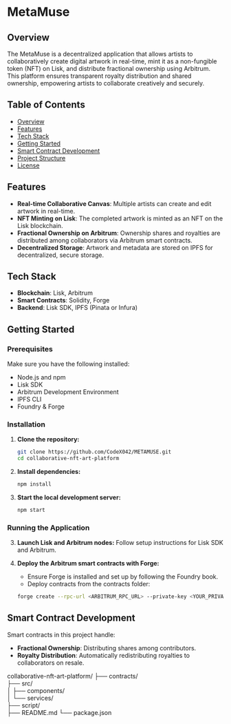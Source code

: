 # MetaMuse

## Overview
The MetaMuse is a decentralized application that allows artists to collaboratively create digital artwork in real-time, mint it as a non-fungible token (NFT) on Lisk, and distribute fractional ownership using Arbitrum. This platform ensures transparent royalty distribution and shared ownership, empowering artists to collaborate creatively and securely.

## Table of Contents
- [Overview](#overview)
- [Features](#features)
- [Tech Stack](#tech-stack)
- [Getting Started](#getting-started)
- [Smart Contract Development](#smart-contract-development)
- [Project Structure](#project-structure)
- [License](#license)

## Features
- **Real-time Collaborative Canvas**: Multiple artists can create and edit artwork in real-time.
- **NFT Minting on Lisk**: The completed artwork is minted as an NFT on the Lisk blockchain.
- **Fractional Ownership on Arbitrum**: Ownership shares and royalties are distributed among collaborators via Arbitrum smart contracts.
- **Decentralized Storage**: Artwork and metadata are stored on IPFS for decentralized, secure storage.

## Tech Stack
- **Blockchain**: Lisk, Arbitrum
- **Smart Contracts**: Solidity, Forge
- **Backend**: Lisk SDK, IPFS (Pinata or Infura)

## Getting Started

### Prerequisites
Make sure you have the following installed:
- Node.js and npm
- Lisk SDK
- Arbitrum Development Environment
- IPFS CLI
- Foundry & Forge

### Installation
1. **Clone the repository:**
   ```bash
   git clone https://github.com/CodeX042/METAMUSE.git
   cd collaborative-nft-art-platform

1. **Install dependencies:**
   ```bash
   npm install

2. **Start the local development server:**
   ```bash
   npm start

### Running the Application

3. **Launch Lisk and Arbitrum nodes:** Follow setup instructions for Lisk SDK and Arbitrum.

4. **Deploy the Arbitrum smart contracts with Forge:**
   - Ensure Forge is installed and set up by following the Foundry book.
   - Deploy contracts from the contracts folder:
   ```bash
   forge create --rpc-url <ARBITRUM_RPC_URL> --private-key <YOUR_PRIVATE_KEY> src/YourContract

## Smart Contract Development

Smart contracts in this project handle:

- **Fractional Ownership**: Distributing shares among contributors.
- **Royalty Distribution**: Automatically redistributing royalties to collaborators on resale.



collaborative-nft-art-platform/
├── contracts/             
├── src/                   
│   ├── components/        
│   └── services/          
├── script/                
├── README.md
└── package.json





